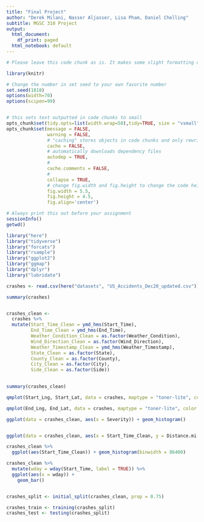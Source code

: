 ```yaml
---
title: "Final Project"
author: "Derek Milani, Nasser Aljasser, Lisa Pham, Daniel Chelling"
subtitle: MGSC 310 Project 
output:
  html_document:
    df_print: paged
  html_notebook: default
---
```



```r

# Please leave this code chunk as is. It makes some slight formatting changes to alter the output to be more aesthetically pleasing. 

library(knitr)

# Change the number in set seed to your own favorite number
set.seed(1818)
options(width=70)
options(scipen=99)


# this sets text outputted in code chunks to small
opts_chunk$set(tidy.opts=list(width.wrap=50),tidy=TRUE, size = "vsmall")  
opts_chunk$set(message = FALSE,                                          
               warning = FALSE,
               # "caching" stores objects in code chunks and only rewrites if you change things
               cache = FALSE,                               
               # automatically downloads dependency files
               autodep = TRUE,
               # 
               cache.comments = FALSE,
               # 
               collapse = TRUE,
               # change fig.width and fig.height to change the code height and width by default
               fig.width = 5.5,  
               fig.height = 4.5,
               fig.align='center')


```

```r

# Always print this out before your assignment
sessionInfo()
getwd()

```


<!-- ### start answering your problem set here -->
<!-- You may export your homework in either html or pdf, with the former usually being easier. 
     To export or compile your Rmd file: click above on 'Knit' then 'Knit to HTML' -->
<!-- Be sure to submit both your .Rmd file and the compiled .html or .pdf file for full credit -->


```r

library("here")
library("tidyverse")
library("forcats")
library("rsample")
library("ggplot2")
library("ggmap")
library("dplyr")
library("lubridate")


```



```r

crashes <- read.csv(here("datasets", "US_Accidents_Dec20_updated.csv"))


```

```r

summary(crashes)



```

```r


crashes_clean <-
  crashes %>% 
  mutate(Start_Time_Clean = ymd_hms(Start_Time),
         End_Time_Clean = ymd_hms(End_Time),
         Weather_Condition_Clean = as.factor(Weather_Condition),
         Wind_Direction_Clean = as.factor(Wind_Direction),
         Weather_Timestamp_Clean = ymd_hms(Weather_Timestamp),
         State_Clean = as.factor(State),
         County_Clean = as.factor(County),
         City_Clean = as.factor(City),
         Side_Clean = as.factor(Side))
  

summary(crashes_clean)


```


```r

qmplot(Start_Lng, Start_Lat, data = crashes, maptype = "toner-lite", color = factor(Severity))

qmplot(End_Lng, End_Lat, data = crashes, maptype = "toner-lite", color = factor(Severity))


```

```r

ggplot(data = crashes_clean, aes(x = Severity)) + geom_histogram()



```

```r

ggplot(data = crashes_clean, aes(x = Start_Time_Clean, y = Distance.mi.)) + geom_line()


```

```r

crashes_clean %>% 
  ggplot(aes(Start_Time_Clean)) + geom_histogram(binwidth = 86400)

```

```r

crashes_clean %>% 
  mutate(wday = wday(Start_Time, label = TRUE)) %>% 
  ggplot(aes(x = wday)) +
    geom_bar()



```



```r

crashes_split <- initial_split(crashes_clean, prop = 0.75)

crashes_train <- training(crashes_split)
crashes_test <- testing(crashes_split)


```

